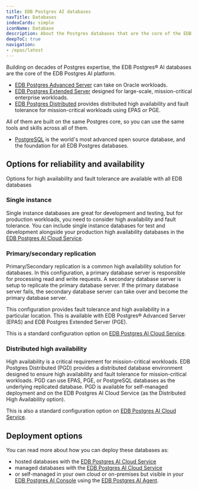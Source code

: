 ```yaml
---
title: EDB Postgres AI databases
navTitle: Databases
indexCards: simple
iconName: Database
description: About the Postgres databases that are the core of the EDB Postgres AI platform.
deepToC: true
navigation:
- /epas/latest
---
```


Building on decades of Postgres expertise, the EDB Postgres® AI databases are the core of the EDB Postgres AI platform. 

-   [EDB Postgres Advanced Server](/epas/latest) can take on Oracle workloads.
-   [EDB Postgres Extended Server](/pge/latest) designed for large-scale, mission-critical enterprise workloads.
-   [EDB Postgres Distributed](/pgd/latest) provides distributed high availability and fault tolerance for mission-critical workloads using EPAS or PGE.

All of them are built on the same Postgres core, so you can use the same tools and skills across all of them.

- [PostgreSQL](/supported-open-source/postgresql) is the world's most advanced open source database, and the foundation for all EDB Postgres databases.

## Options for reliability and availability

Options for high availability and fault tolerance are available with all EDB databases

### Single instance

Single instance databases are great for development and testing, but for
production workloads, you need to consider high availability and fault
tolerance. You can include single instance databases for test and development
alongside your production high availability databases in the [EDB Postgres AI
Cloud Service](../cloud-service).

### Primary/secondary replication

Primary/Secondary replication is a common high availability solution for
databases. In this configuration, a primary database server is responsible for
processing read and write requests. A secondary database server is setup to
replicate the primary database server. If the primary database server fails, the
secondary database server can take over and become the primary database server. 

This configuration provides fault tolerance and high availability in a
particular location. This is available with EDB Postgres® Advanced Server (EPAS)
and EDB Postgres Extended Server (PGE). 

This is a standard configuration option on [EDB Postgres AI Cloud
Service](../cloud-service).

### Distributed high availability

High availability is a critical requirement for mission-critical workloads. EDB
Postgres Distributed (PGD) provides a distributed database environment designed
to ensure high availability and fault tolerance for mission-critical workloads.
PGD can use EPAS, PGE, or PostgreSQL databases as the underlying replicated
database. PGD is available for self-managed deployment and on the EDB Postgres
AI Cloud Service (as the Distributed High Availability option).

This is also a standard configuration option on [EDB Postgres AI Cloud
Service](../cloud-service).

## Deployment options

You can read more about how you can deploy these databases as:

-   hosted databases with the [EDB Postgres AI Cloud Service](../cloud-service)
-   managed databases with the [EDB Postgres AI Cloud Service](../cloud-service)
-   or self-managed in your own cloud or on-premises but visible in your [EDB Postgres AI Console](../console) using the [EDB Postgres AI Agent](../console/estate/agent/). 

